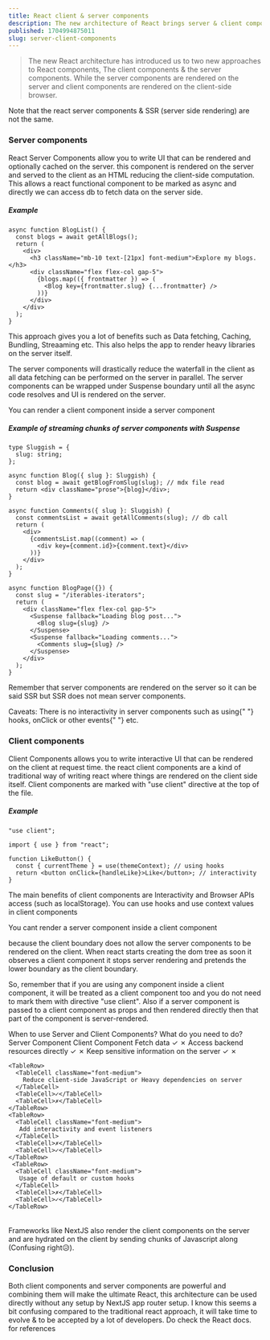 ```yaml
---
title: React client & server components
description: The new architecture of React brings server & client components
published: 1704994875011
slug: server-client-components
---
```


> The new React architecture has introduced us to two new approaches to React components, The client components & the server components. While the server components are rendered on the server and client components are rendered on the client-side browser.

<Note>
  Note that the react server components & SSR (server side rendering) are not
  the same.
</Note>

### Server components

React Server Components allow you to write UI that can be rendered and optionally cached on the server. this component is rendered on the server and served to the client as an HTML reducing the client-side computation.
This allows a react functional component to be marked as <Snippet>async</Snippet> and directly we can access db to fetch data on the server side.

##### Example

```tsx showLineNumbers
async function BlogList() {
  const blogs = await getAllBlogs();
  return (
    <div>
      <h3 className="mb-10 text-[21px] font-medium">Explore my blogs.</h3>
      <div className="flex flex-col gap-5">
        {blogs.map(({ frontmatter }) => (
          <Blog key={frontmatter.slug} {...frontmatter} />
        ))}
      </div>
    </div>
  );
}
```

This approach gives you a lot of benefits such as <Highlight>Data fetching</Highlight>, <Highlight>Caching</Highlight>, <Highlight>Bundling</Highlight>, <Highlight>Streaaming</Highlight> etc. This also helps the app to render heavy libraries on the server itself.

The server components will drastically reduce the waterfall in the client as all data fetching can be performed on the server in parallel. The server components can be wrapped under <HTMLTag>Suspense</HTMLTag> boundary until all the async code resolves and UI is rendered on the server.

<Note>You can render a client component inside a server component</Note>

##### Example of streaming chunks of server components with <HTMLTag>Suspense</HTMLTag>

```tsx showLineNumbers
type Sluggish = {
  slug: string;
};

async function Blog({ slug }: Sluggish) {
  const blog = await getBlogFromSlug(slug); // mdx file read
  return <div className="prose">{blog}</div>;
}

async function Comments({ slug }: Sluggish) {
  const commentsList = await getAllComments(slug); // db call
  return (
    <div>
      {commentsList.map((comment) => (
        <div key={comment.id}>{comment.text}</div>
      ))}
    </div>
  );
}

async function BlogPage({}) {
  const slug = "/iterables-iterators";
  return (
    <div className="flex flex-col gap-5">
      <Suspense fallback="Loading blog post...">
        <Blog slug={slug} />
      </Suspense>
      <Suspense fallback="Loading comments...">
        <Comments slug={slug} />
      </Suspense>
    </div>
  );
}
```

Remember that server components are rendered on the server so it can be said SSR but SSR does not mean server components.

<Note>
  Caveats: There is no interactivity in server components such as using{" "}
  <Highlight>hooks</Highlight>, <Highlight>onClick</Highlight> or other events{" "}
  etc.
</Note>

### Client components

Client Components allows you to write interactive UI that can be rendered on the client at request time. the react client components are a kind of traditional way of writing react where things are rendered on the client side itself. Client components are marked with <Snippet>"use client"</Snippet> directive at the top of the file.

##### Example

```tsx showLineNumbers
"use client";

import { use } from "react";

function LikeButton() {
  const { currentTheme } = use(themeContext); // using hooks
  return <button onClick={handleLike}>Like</button>; // interactivity
}
```

The main benefits of client components are <Highlight>Interactivity</Highlight> and <Highlight>Browser APIs</Highlight> access (such as <Snippet>localStorage</Snippet>).
You can use hooks and use <Highlight>context</Highlight> values in client components

<Note>You cant render a server component inside a client component</Note>

because the client boundary does not allow the server components to be rendered on
the client. When react starts creating the dom tree as soon it observes a client component it stops server rendering and pretends the lower boundary as the client boundary.

So, remember that if you are using any component inside a client component, it will be treated as a client component too and you do not need to mark them with directive <Snippet>"use client"</Snippet>. Also if a server component is passed to a client component as props and then rendered directly then that part of the component is server-rendered.

<Table>
  <TableCaption>When to use Server and Client Components?</TableCaption>
  <TableHeader>
    <TableRow>
      <TableHead className="w-[100px]">What do you need to do?</TableHead>
      <TableHead> Server Component</TableHead>
      <TableHead>Client Component</TableHead>
    </TableRow>
  </TableHeader>
  <TableBody>
    <TableRow>
      <TableCell className="font-medium">Fetch data</TableCell>
      <TableCell>✓</TableCell>
      <TableCell>✗</TableCell>
    </TableRow>
    <TableRow>
      <TableCell className="font-medium">Access backend resources directly</TableCell>
      <TableCell>✓</TableCell>
      <TableCell>✗</TableCell>
    </TableRow>
    <TableRow>
      <TableCell className="font-medium">
        Keep sensitive information on the server
      </TableCell>
      <TableCell>✓</TableCell>
      <TableCell>✗</TableCell>
    </TableRow>

    <TableRow>
      <TableCell className="font-medium">
        Reduce client-side JavaScript or Heavy dependencies on server
      </TableCell>
      <TableCell>✓</TableCell>
      <TableCell>✗</TableCell>
    </TableRow>
    <TableRow>
      <TableCell className="font-medium">
       Add interactivity and event listeners
      </TableCell>
      <TableCell>✗</TableCell>
      <TableCell>✓</TableCell>
    </TableRow>
     <TableRow>
      <TableCell className="font-medium">
       Usage of default or custom hooks
      </TableCell>
      <TableCell>✗</TableCell>
      <TableCell>✓</TableCell>
    </TableRow>

  </TableBody>
</Table>

Frameworks like <Link href="https://nextjs.org/docs">NextJS</Link> also render the client components on the server and are hydrated on the client by sending chunks of Javascript along (Confusing right😥).

<Tweet id="1743281534247772291" />

### Conclusion

Both client components and server components are powerful and combining them will make the ultimate React, this architecture can be used directly without any setup by <Link href="https://nextjs.org/docs/getting-started/installation">NextJS app router setup</Link>. I know this seems a bit confusing compared to the traditional react approach, it will take time to evolve & to be accepted by a lot of developers. Do check the <Link href="https://react.dev/reference/react">React docs</Link>. for references
